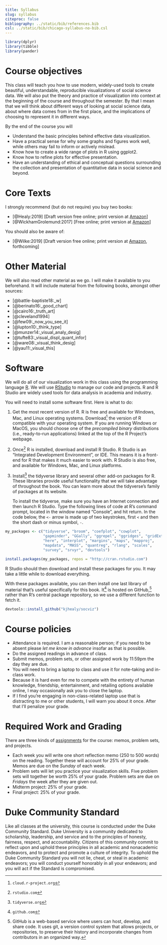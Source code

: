 ```yaml
---
title: Syllabus
slug: syllabus
citeproc: false
bibliography: ../static/bib/references.bib
csl: ../static/bib/chicago-syllabus-no-bib.csl
---
```


```r
library(dplyr)
library(tibble)
library(pander)
```

[^courseinfo]: {-}
  `r blogdown::shortcode("courseinfo")`


# Course objectives

This class will teach you how to use modern, widely-used tools to create beautiful, understandable, reproducible visualizations of social science data. We will also put the theory and practice of visualization into context at the beginning of the course and throughout the semester. By that I mean that we will think about different ways of looking at social science data, about where data comes from in the first place, and the implications of choosing to represent it in different ways.

By the end of the course you will

- Understand the basic principles behind effective data visualization.
- Have a practical sense for why some graphs and figures work well,
  while others may fail to inform or actively mislead.
- Know how to create a wide range of plots in R using ggplot2.
- Know how to refine plots for effective presentation.
- Have an understanding of ethical and conceptual questions
  surrounding the collection and presentation of quantitative data in
  social science and beyond.

# Core Texts

I strongly recommend (but do not require) you buy two books: 

- [@Healy:2019] [Draft version free online; print version at [Amazon](https://amzn.to/2vfAixM)]
- [@WickhamGrolemund:2017] [Free online; print version at [Amazon](https://www.amazon.com/R-Data-Science-Hadley-Wickham/dp/1491910399/)]

You should also be aware of:

- [@Wilke:2019] [Draft version free online; print version at  [Amazon](https://www.amazon.com/Fundamentals-Data-Visualization-Informative-Compelling/dp/1492031089), forthcoming]


# Other Material 

We will also read other material as we go. I will make it available to you beforehand. It will include material from the following books, amongst other sources:

- [@battle-baptiste18:_w]
- [@berinato16:_good_chart]
- [@cairo16:_truth_art]
- [@cleveland1994]
- [@few09:_now_you_see_it]
- [@lupton10:_think_type]
- [@munzer14:_visual_analy_desig]
- [@tufte83:_visual_displ_quant_infor]
- [@ware08:_visual_think_desig]
- [@yau11:_visual_this]


# Software

We will do all of our visualization work in this class using the programming language [R](https://cran.r-project.org/). We will use [RStudio](https://www.rstudio.com/) to manage our code and projects. R and R Studio are widely used tools for data analysis in academia and industry.


You will need to install some software first. Here is what to do:

1. Get the most recent version of R. R is free and available for Windows, Mac, and Linux operating systems. Download^[`cloud.r-project.org`] the version of R compatible with your operating system. If you are running Windows or MacOS, you should choose one of the *precompiled binary* distributions (i.e., ready-to-run applications) linked at the top of the R Project's webpage. 
2. Once^[`rstudio.com`] R is installed, download and install R Studio. R Studio is an "Integrated Development Environment", or IDE. This means it is a front-end for R that makes it much easier to work with. R Studio is also free, and available for Windows, Mac, and Linux platforms.
3. Install^[`tidyverse.org`] the tidyverse library and several other add-on packages for R. These libraries provide useful functionality that we will take advantage of throughout the book. You can learn more about the tidyverse's family of packages at its website.

   To install the tidyverse, make sure you have an Internet connection and then launch R Studio. Type the following lines of code at R's command prompt, located in the window named "Console", and hit return. In the code below, the `<-` arrow is made up of two keystrokes, first `<` and then the short dash or minus symbol, `-`.

```r
my_packages <- c("tidyverse", "broom", "coefplot", "cowplot",
                 "gapminder", "GGally", "ggrepel", "ggridges", "gridExtra",
                 "here", "interplot", "margins", "maps", "mapproj",
                 "mapdata", "MASS", "quantreg", "rlang", "scales",
                 "survey", "srvyr", "devtools")

install.packages(my_packages, repos = "http://cran.rstudio.com")
```

R Studio should then download and install these packages for you. It may take a little while to download everything.

With these packages available, you can then install one last library of material that's useful specifically for this book. It^[`github.com`] is hosted on GitHub,^[GitHub is a web-based service where users can host, develop, and share code. It uses git, a version control system that allows projects, or repositories, to preserve their history and incorporate changes from contributors in an organized way.] rather than R's central package repository, so we use a different function to fetch it.

```r
devtools::install_github("kjhealy/socviz")
```

# Course policies

- Attendance is required. I am a reasonable person; if you need to be absent please _let me know in advance_ insofar as that is possible.
- Do the assigned readings in advance of class. 
- Submit memos, problem sets, or other assigned work by 11:59pm the day they are due. 
- You will need to bring a laptop to class and use it for note-taking and in-class work. 
- Because it is hard even for me to compete with the entirety of human knowledge, friendship, entertainment, and retailing options available online, I may occasionally ask you to close the laptop. 
- If I find you're engaging in non-class-related laptop use that is distracting to me or other students, I will warn you about it once. After that I'll penalize your grade.


# Required Work and Grading

There are three kinds of [assignments](assignments/) for the course: memos, problem sets, and projects. 

- Each week you will write one short reflection memo (250 to 500 words) on the reading. Together these will account for 25% of your grade. Memos are due on the _Sunday_ of each week. 
- Problem sets will let you practice your visualization skills. Five problem sets will together be worth 25% of your grade. Problem sets are due on _Fridays_ the week after they are given out.
- Midterm project: 25% of your grade. 
- Final project: 25% of your grade. 


# Duke Community Standard

Like all classes at the university, this course is conducted under the Duke Community Standard. Duke University is a community dedicated to scholarship, leadership, and service and to the principles of honesty, fairness, respect, and accountability. Citizens of this community commit to reflect upon and uphold these principles in all academic and nonacademic endeavors, and to protect and promote a culture of integrity. To uphold the Duke Community Standard you will not lie, cheat, or steal in academic endeavors; you will conduct yourself honorably in all your endeavors; and you will act if the Standard is compromised.
